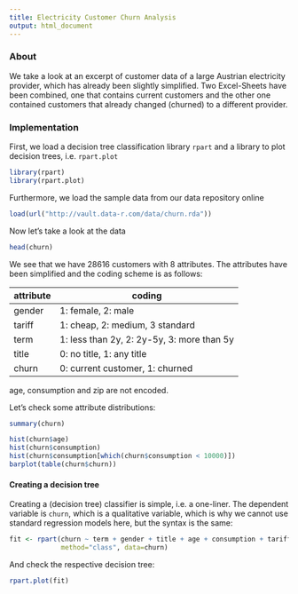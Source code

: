 ```yaml
---
title: Electricity Customer Churn Analysis
output: html_document
---
```


### About

We take a look at an excerpt of customer data of a large Austrian electricity provider, which has already been slightly simplified. Two Excel-Sheets have been combined, one that contains current customers and the other one contained customers that already changed (churned) to a different provider. 

### Implementation

First, we load a decision tree classification library `rpart` and a library to plot decision trees, i.e. `rpart.plot`

```r
library(rpart)
library(rpart.plot)
```

Furthermore, we load the sample data from our data repository online

```r
load(url("http://vault.data-r.com/data/churn.rda"))
```

Now let's take a look at the data

```r
head(churn)
```

We see that we have 28616 customers with 8 attributes. The attributes have been simplified and the coding scheme is as follows:

| attribute | coding |
| ---- | ----  |
| gender | 1: female, 2: male |
| tariff | 1: cheap, 2: medium, 3 standard |
| term | 1: less than 2y, 2: 2y-5y, 3: more than 5y |
| title | 0: no title, 1: any title |
| churn | 0: current customer, 1: churned |

age, consumption and zip are not encoded.

Let's check some attribute distributions:

```r
summary(churn)
```

```r
hist(churn$age)
hist(churn$consumption)
hist(churn$consumption[which(churn$consumption < 10000)])
barplot(table(churn$churn))
``` 

#### Creating a decision tree

Creating a (decision tree) classifier is simple, i.e. a one-liner. The dependent variable is `churn`, which is a qualitative variable, which is why we cannot use standard regression models here, but the syntax is the same:

```r
fit <- rpart(churn ~ term + gender + title + age + consumption + tariff,
             method="class", data=churn)
```

And check the respective decision tree:

```r
rpart.plot(fit)
```
